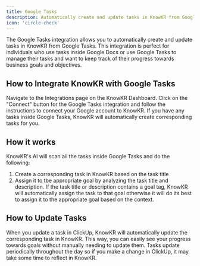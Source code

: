```yaml
---
title: Google Tasks
description: Automatically create and update tasks in KnowKR from Google Tasks.
icon: 'circle-check'
---
```


The Google Tasks integration allows you to automatically create and update tasks in KnowKR from Google Tasks.
This integration is perfect for individuals who use tasks inside Google Docs or use Google Tasks to manage their tasks and want to keep track of their progress towards business goals and objectives.

## How to Integrate KnowKR with Google Tasks

<Steps>
    <Step title="Navigate to the Integrations Page">
        Navigate to the Integrations page on the KnowKR Dashboard.
    </Step>
    <Step title="Get Connected">
        Click on the "Connect" button for the Google Tasks integration and follow the instructions to connect your Google account to KnowKR.
    </Step>
    <Step title="That's It">
        If you have any tasks inside Google Tasks, KnowKR will automatically create corresponding tasks for you.
    </Step>
</Steps>

## How it works

KnowKR's AI will scan all the tasks inside Google Tasks and do the following:

1. Create a corresponding task in KnowKR based on the task title
2. Assign it to tbe appropriate goal by analyzing the task title and description. If the task title or description contains a goal tag, KnowKR will automatically assign the task to that goal otherwise it will do its best to assign it to the appropriate goal based on the context.

## How to Update Tasks

When you update a task in ClickUp, KnowKR will automatically update the corresponding task in KnowKR. This way, you can easily see your progress towards goals without manually needing to update them.
Tasks update periodically throughout the day so if you make a change in ClickUp, it may take some time to reflect in KnowKR.